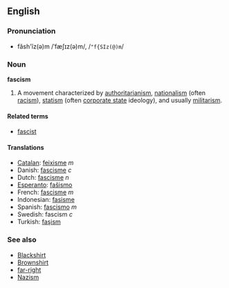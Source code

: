 ==English==
===Pronunciation===
*făsh'ĭz(ə)m /ˈfæʃɪz(ə)m/, /<tt>"f{SIz(@)m</tt>/

===Noun===
'''fascism'''

#A movement characterized by [[authoritarianism]], [[nationalism]] (often [[racism]]), [[statism]] (often [[corporate state]] ideology), and usually [[militarism]].

====Related terms====
*[[fascist]]

====Translations====
*[[Catalan]]: [[feixisme]] ''m''
*Danish: [[fascisme]] ''c''
*Dutch: [[fascisme]] ''n''
*[[Esperanto]]: [[faŝismo]]
*French: [[fascisme]] ''m''
*Indonesian: [[fasisme]]
*Spanish: [[fascismo]] ''m''
*Swedish: fascism ''c''
*Turkish: [[faşism]]

===See also===<!-- which of these should really be capitalised? -->
*[[Blackshirt]]
*[[Brownshirt]]
*[[far-right]]
*[[Nazism]]